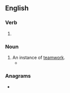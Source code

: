 ==English==

===Verb===
{{head|en|present participle}}

# {{present participle of|team|lang=en|nocat=1}}

===Noun===
{{en-noun}}

# An instance of [[teamwork]].
#* {{quote-text|year=1983|author=Frank Northen Magill|title=Magill's American film guide|volume=1|page=647|passage=The father-son byplay is occasionally overdone and tedious, but there is a genuine warmth in both the Oland-Luke and the Toler-Sen Yung '''teamings'''.}}

===Anagrams===
* {{anagrams|en|mintage|tegmina}}